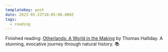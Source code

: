 ```yaml
---
templateKey: post
date: 2023-05-22T18:05:00.000Z
tags:
  - reading
---
```

Finished reading: [Otherlands: A World in the Making](https://www.goodreads.com/book/show/54913722-otherlands) by Thomas Halliday. A stunning, evocative journey through natural history. 📚
